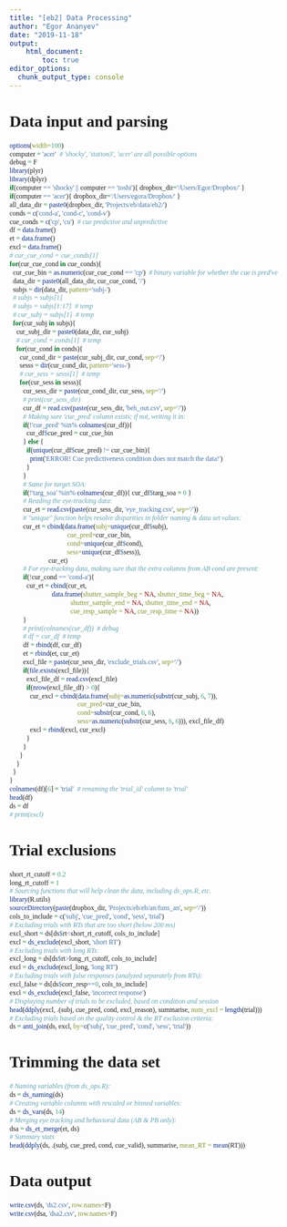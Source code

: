 ```yaml
---
title: "[eb2] Data Processing"
author: "Egor Ananyev"
date: "2019-11-18"
output:
    html_document:
        toc: true
editor_options: 
  chunk_output_type: console
---
```


<style type="text/css">
body, td{
  font-family: Cambria;
}
code.r{
  font-family: Inconsolata;
}
</style>

# Data input and parsing
```r
options(width=100)
computer = 'acer'  # 'shocky', 'station3', 'acer' are all possible options
debug = F
library(plyr)
library(dplyr)
if(computer == 'shocky' || computer == 'toshi'){ dropbox_dir='/Users/Egor/Dropbox/' }
if(computer == 'acer'){ dropbox_dir='/Users/egora/Dropbox/' }
all_data_dir = paste0(dropbox_dir, 'Projects/eb/data/eb2/')
conds = c('cond-a', 'cond-c', 'cond-v')
cue_conds = c('cp', 'cu')  # cue predictive and unpredictive
df = data.frame()
et = data.frame()
excl = data.frame()
# cur_cue_cond = cue_conds[1]
for(cur_cue_cond in cue_conds){
  cur_cue_bin = as.numeric(cur_cue_cond == 'cp')  # binary variable for whether the cue is pred've
  data_dir = paste0(all_data_dir, cur_cue_cond, '/')
  subjs = dir(data_dir, pattern='subj-')
  # subjs = subjs[1]
  # subjs = subjs[1:17]  # temp
  # cur_subj = subjs[1]  # temp
  for(cur_subj in subjs){
    cur_subj_dir = paste0(data_dir, cur_subj)
    # cur_cond = conds[1]  # temp
    for(cur_cond in conds){
      cur_cond_dir = paste(cur_subj_dir, cur_cond, sep='/')
      sesss = dir(cur_cond_dir, pattern='sess-')
      # cur_sess = sesss[1]  # temp
      for(cur_sess in sesss){
        cur_sess_dir = paste(cur_cond_dir, cur_sess, sep='/')
        # print(cur_sess_dir)
        cur_df = read.csv(paste(cur_sess_dir, 'beh_out.csv', sep='/'))
        # Making sure 'cue_pred' column exists; if not, writing it in:
        if(!'cue_pred' %in% colnames(cur_df)){
          cur_df$cue_pred = cur_cue_bin
        } else {
          if(unique(cur_df$cue_pred) != cur_cue_bin){
            print('ERROR! Cue predictiveness condition does not match the data!')
          }
        }
        # Same for target SOA:
        if(!'targ_soa' %in% colnames(cur_df)){ cur_df$targ_soa = 0 }
        # Reading the eye-tracking data:
        cur_et = read.csv(paste(cur_sess_dir, 'eye_tracking.csv', sep='/'))
        # "unique" function helps resolve disparities in folder naming & data set values:
        cur_et = cbind(data.frame(subj=unique(cur_df$subj),
                                  cue_pred=cur_cue_bin, 
                                  cond=unique(cur_df$cond), 
                                  sess=unique(cur_df$sess)),
                       cur_et)
        # For eye-tracking data, making sure that the extra columns from AB cond are present:
        if(!cur_cond == 'cond-a'){
          cur_et = cbind(cur_et,
                         data.frame(shutter_sample_beg = NA, shutter_time_beg = NA,
                                    shutter_sample_end = NA, shutter_time_end = NA,
                                    cue_resp_sample = NA, cue_resp_time = NA))
        }
        # print(colnames(cur_df))  # debug
        # df = cur_df  # temp
        df = rbind(df, cur_df)
        et = rbind(et, cur_et)
        excl_file = paste(cur_sess_dir, 'exclude_trials.csv', sep='/')
        if(file.exists(excl_file)){
          excl_file_df = read.csv(excl_file)
          if(nrow(excl_file_df) > 0){
            cur_excl = cbind(data.frame(subj=as.numeric(substr(cur_subj, 6, 7)), 
                                        cue_pred=cur_cue_bin,
                                        cond=substr(cur_cond, 6, 6),
                                        sess=as.numeric(substr(cur_sess, 6, 6))), excl_file_df)
            excl = rbind(excl, cur_excl)
          }
        }
      }
    }
  }
}
colnames(df)[6] = 'trial'  # renaming the 'trial_id' column to 'trial'
head(df)
ds = df
# print(excl)
```

# Trial exclusions
```r
short_rt_cutoff = 0.2
long_rt_cutoff = 1
# Sourcing functions that will help clean the data, including ds_ops.R, etc.
library(R.utils)
sourceDirectory(paste(dropbox_dir, 'Projects/eb/eb/an/funs_an', sep='/'))
cols_to_include = c('subj', 'cue_pred', 'cond', 'sess', 'trial')
# Excluding trials with RTs that are too short (below 200 ms)
excl_short = ds[ds$rt<short_rt_cutoff, cols_to_include]
excl = ds_exclude(excl_short, 'short RT')
# Excluding trials with long RTs:
excl_long = ds[ds$rt>long_rt_cutoff, cols_to_include]
excl = ds_exclude(excl_long, 'long RT')
# Excluding trials with false responses (analyzed separately from RTs):
excl_false = ds[ds$corr_resp==0, cols_to_include]
excl = ds_exclude(excl_false, 'incorrect response')
# Displaying number of trials to be excluded, based on condition and session
head(ddply(excl, .(subj, cue_pred, cond, excl_reason), summarise, num_excl = length(trial)))
# Excluding trials based on the quality control & the RT exclusion criteria:
ds = anti_join(ds, excl, by=c('subj', 'cue_pred', 'cond', 'sess', 'trial'))
```

# Trimming the data set
```r
# Naming variables (from ds_ops.R):
ds = ds_naming(ds)
# Creating variable columns with rescaled or binned variables:
ds = ds_vars(ds, 14)
# Merging eye tracking and behavioral data (AB & PB only):
dsa = ds_et_merge(et, ds)
# Summary stats
head(ddply(ds, .(subj, cue_pred, cond, cue_valid), summarise, mean_RT = mean(RT)))
```

# Data output
```r
write.csv(ds, 'ds2.csv', row.names=F)
write.csv(dsa, 'dsa2.csv', row.names=F)
```